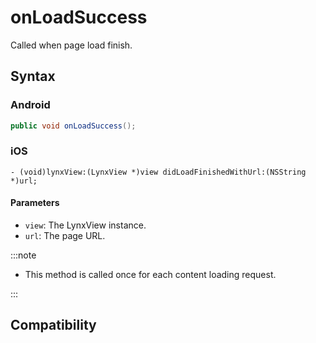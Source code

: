 # onLoadSuccess

Called when page load finish.

## Syntax

### Android

```java
public void onLoadSuccess();
```

### iOS

```objc
- (void)lynxView:(LynxView *)view didLoadFinishedWithUrl:(NSString *)url;
```

#### Parameters

- `view`: The LynxView instance.
- `url`: The page URL.

:::note

- This method is called once for each content loading request.

:::

## Compatibility


<LegacyCompatTable metadata="lynx-native-api/lynx-view-client/on-load-success" />